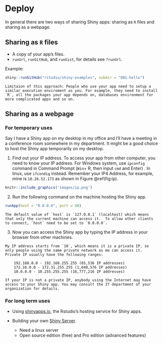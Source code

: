 # Deploy

In general there are two ways of sharing Shiny apps: sharing as `R` files and sharing as a webpage.

## Sharing as `R` files

- A copy of your app’s files.
- `runUrl`, `runGitHub`, and `runGist`, for details see `?runUrl`.

Example:

```r
shiny::runGitHub("rstudio/shiny-examples", subdir = "001-hello")
```

```block
Limitaion of this approach: People who use your app need to setup a similar execution enviroment as you. For example, they need to install `R`, all the packages your app depends on, databases environment for more complicated apps and so on.
```

## Sharing as a webpage

### For temporary uses

Say I have a Shiny app on my desktop in my office and I'll have a meeting in a conference room somewhere in my department. It might be a good choice to host the Shiny app temporarily on my desktop.

1. Find out your IP address. To access your app from other computer, you need to know your IP address. For Windows system, use `ipconfig` command in Command Prompt (`Win`+ R, then input `cmd` and Enter)
. In linux, use `ifcondig` instead. Remember your IP4 Address, for example, mine is `10.26.52.173` as shown in Figure \@ref(fig:ip).

```r
knitr::include_graphics('images/ip.png')
```

2. Run the following command on the machine hosting the Shiny app. 

```r
runApp(host = "0.0.0.0", port = 80)
```

```block
The default value of `host` is `127.0.0.1` (localhost) which means that only the current machine can access it.  To allow other clients to connect, `host` need to be set to `0.0.0.0`.
```

3. Now you can access the Shiny app by typing the IP address in your browser from other machines.

```block
My IP address starts from `10`, which means it is a private IP, so only people using the same private network as me can access it. Private IP usually have the following ranges:

    192.168.0.0 - 192.168.255.255 (65,536 IP addresses)
    172.16.0.0 - 172.31.255.255 (1,048,576 IP addresses)
    10.0.0.0 - 10.255.255.255 (16,777,216 IP addresses)
    
If your IP is not a private IP, anybody using the Internet may have access to your Shiny app. You may consult the IT department of your organization for details.
```

### For long term uses

- Using [shinyapps.io](http://www.shinyapps.io/), the Rstudio's hosting service for Shiny apps.

- Building your own [Shiny Server](https://www.rstudio.com/products/shiny/shiny-server/).
  - Need a linux server
  - Open source edition (free) and Pro edition (advanced features)
